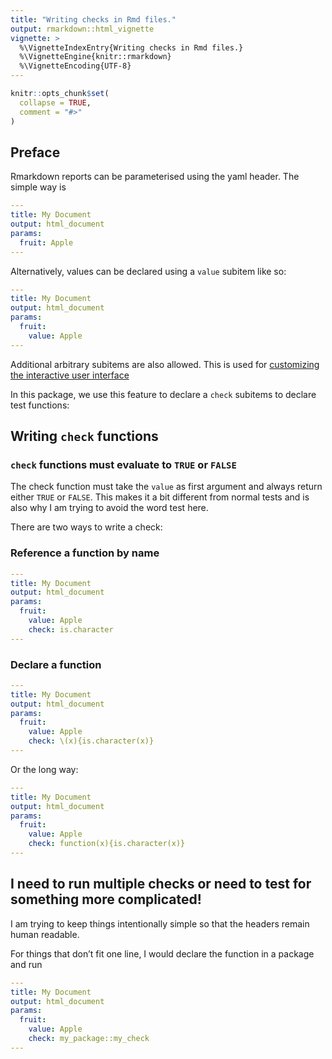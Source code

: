 ```yaml
---
title: "Writing checks in Rmd files."
output: rmarkdown::html_vignette
vignette: >
  %\VignetteIndexEntry{Writing checks in Rmd files.}
  %\VignetteEngine{knitr::rmarkdown}
  %\VignetteEncoding{UTF-8}
---
```


```r
knitr::opts_chunk$set(
  collapse = TRUE,
  comment = "#>"
)
```

## Preface

Rmarkdown reports can be parameterised using the yaml header. The simple way is 

```yaml
---
title: My Document
output: html_document
params:
  fruit: Apple
---
```

Alternatively,  values can be declared using a `value` subitem like so:

```yaml
---
title: My Document
output: html_document
params:
  fruit: 
    value: Apple
---
```

Additional arbitrary subitems are also allowed. This is used for [customizing the interactive user interface](https://bookdown.org/yihui/rmarkdown/params-knit.html)


In this package, we use this feature to declare a `check` subitems to declare test functions:

## Writing `check` functions

### `check` functions must evaluate to `TRUE` or `FALSE`

The check function must take the `value` as first argument and always return either `TRUE` or `FALSE`. This makes it a bit different from normal tests and is also why I am trying to avoid the word test here.

There are two ways to write a check:

### Reference a function by name 

```yaml
---
title: My Document
output: html_document
params:
  fruit: 
    value: Apple
    check: is.character
---
```

### Declare a function

```yaml
---
title: My Document
output: html_document
params:
  fruit: 
    value: Apple
    check: \(x){is.character(x)}
---
```

Or the long way:

```yaml
---
title: My Document
output: html_document
params:
  fruit: 
    value: Apple
    check: function(x){is.character(x)}
---
```

## I need to run multiple checks or need to test for something more complicated!

I am trying to keep things intentionally simple so that the headers remain human readable.

For things that don't fit one line, I would declare the function in a package and run

```yaml
---
title: My Document
output: html_document
params:
  fruit: 
    value: Apple
    check: my_package::my_check
---
```
